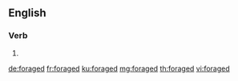 ==English==

===Verb===
{{head|en|verb form}}

# {{en-past of|forage}}

[[de:foraged]]
[[fr:foraged]]
[[ku:foraged]]
[[mg:foraged]]
[[th:foraged]]
[[vi:foraged]]